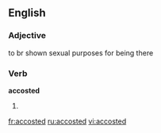 ==English==

===Adjective===
to br shown sexual purposes for being there

===Verb===
'''accosted'''

# {{past of|[[accost]]}}

[[fr:accosted]]
[[ru:accosted]]
[[vi:accosted]]